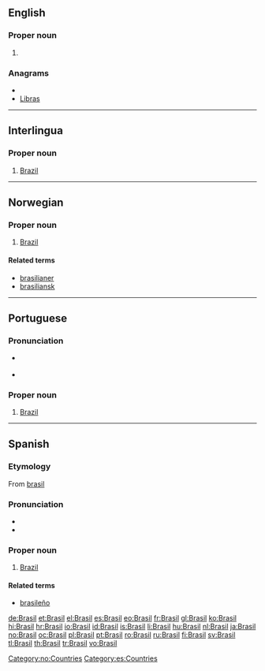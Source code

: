 {{also|brasil}}
==English==

===Proper noun===
{{en-proper noun}}

# {{alternative spelling of|Brazil}}

===Anagrams===
* {{alphagram|abilrs}}
* [[Libras#English|Libras]]


----

==Interlingua==

===Proper noun===
{{infl|ia|proper noun}}

# [[Brazil]]

----

==Norwegian==

===Proper noun===
{{infl|no|proper noun}}

# [[Brazil]]

====Related terms====
* [[brasilianer]]
* [[brasiliansk]]

[[Category:no:Countries]]

----

==Portuguese==

===Pronunciation===
* {{a|PT}} {{IPA|/bɾɐˈzil/|lang=pt}}
* {{a|BR}} {{IPA|/bɾaˈziw/|lang=pt}}

===Proper noun===
{{infl|pt|proper noun}}

# [[Brazil]]

----

==Spanish==
{{wikipedia|lang=es}}
===Etymology===
From [[brasil]]

===Pronunciation===
* {{audio|Es-Brasil.ogg|audio}}
* {{IPA|/bɾaˈsil/|lang=es}}

===Proper noun===
{{es-proper noun|m}}

# [[Brazil]]

====Related terms====
* [[brasileño]]

[[Category:es:Countries]]

[[de:Brasil]]
[[et:Brasil]]
[[el:Brasil]]
[[es:Brasil]]
[[eo:Brasil]]
[[fr:Brasil]]
[[gl:Brasil]]
[[ko:Brasil]]
[[hi:Brasil]]
[[hr:Brasil]]
[[io:Brasil]]
[[id:Brasil]]
[[is:Brasil]]
[[li:Brasil]]
[[hu:Brasil]]
[[nl:Brasil]]
[[ja:Brasil]]
[[no:Brasil]]
[[oc:Brasil]]
[[pl:Brasil]]
[[pt:Brasil]]
[[ro:Brasil]]
[[ru:Brasil]]
[[fi:Brasil]]
[[sv:Brasil]]
[[tl:Brasil]]
[[th:Brasil]]
[[tr:Brasil]]
[[vo:Brasil]]